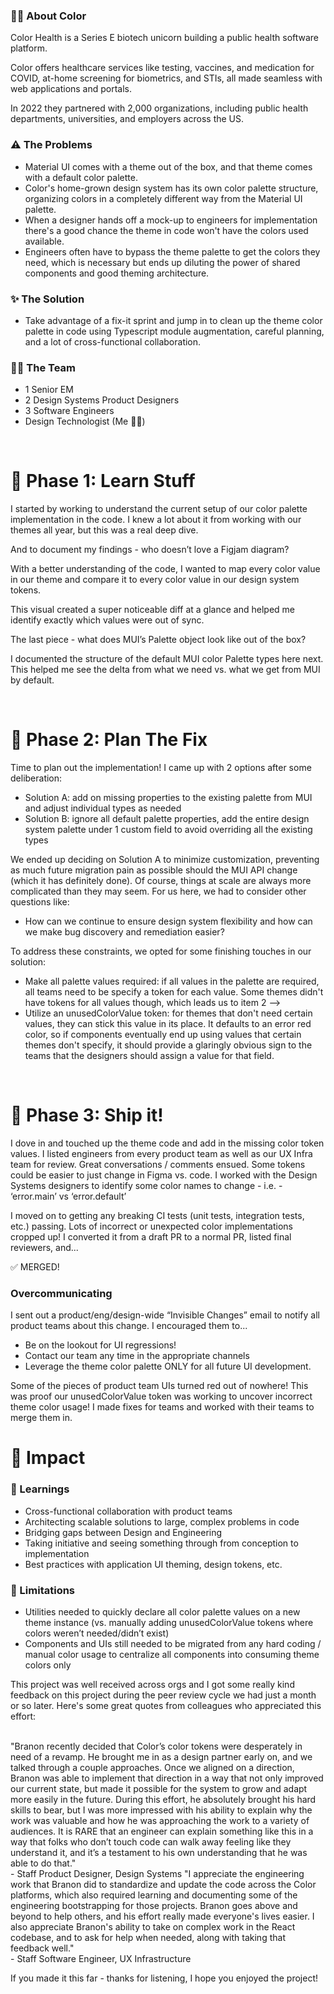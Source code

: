 
<HeroStrip
  title="Color Palette Parity @ Color Health"
  subtitle="Aligning system color palettes in design x code"
  image="/projects/color-palette-parity/cover.png"
  date="Dec 2022"
  category="Design Systems"
/>

### ✍🏽 About Color

Color Health is a Series E biotech unicorn building a public health software platform.

Color offers healthcare services like testing, vaccines, and medication for COVID, at-home screening for biometrics, and STIs, all made seamless with web applications and portals.

In 2022 they partnered with 2,000 organizations, including public health departments, universities, and employers across the US.

<ContentImage
  image="/projects/color-palette-parity/intro.png"
  caption="Color.com landing page for the main genetics product"
/>

### ⚠️ The Problems

- Material UI comes with a theme out of the box, and that theme comes with a default color palette.
- Color's home-grown design system has its own color palette structure, organizing colors in a completely different way from the Material UI palette.
- When a designer hands off a mock-up to engineers for implementation there's a good chance the theme in code won't have the colors used available.
- Engineers often have to bypass the theme palette to get the colors they need, which is necessary but ends up diluting the power of shared components and good theming architecture.

### ✨ The Solution

- Take advantage of a fix-it sprint and jump in to clean up the theme color palette in code using Typescript module augmentation, careful planning, and a lot of cross-functional collaboration.

### 👯‍♂️ The Team

- 1 Senior EM
- 2 Design Systems Product Designers
- 3 Software Engineers
- Design Technologist (Me 👋🏽)

<br />

# 📝 Phase 1: Learn Stuff

I started by working to understand the current setup of our color palette implementation in the code. I knew a lot about it from working with our themes all year, but this was a real deep dive.

And to document my findings - who doesn’t love a Figjam diagram?

<ContentImage
  image="/projects/color-palette-parity/current-code.png"
  caption="A flowchart diagram of the color palette structure in code"
/>

With a better understanding of the code, I wanted to map every color value in our theme and compare it to every color value in our design system tokens.

This visual created a super noticeable diff at a glance and helped me identify exactly which values were out of sync.

<ContentImage
  image="/projects/color-palette-parity/current-figma.png"
  caption="A flowchart diagram of the color palette structure in figma"
/>

The last piece - what does MUI’s Palette object look like out of the box?

I documented the structure of the default MUI color Palette types here next. This helped me see the delta from what we need vs. what we get from MUI by default.

<ContentImage
  image="/projects/color-palette-parity/mui.png"
  caption="A flowchart diagram of the color palette structure Material UI code"
/>

<br />

# 🧠 Phase 2: Plan The Fix

Time to plan out the implementation! I came up with 2 options after some deliberation:

- Solution A: add on missing properties to the existing palette from MUI and adjust individual types as needed
- Solution B: ignore all default palette properties, add the entire design system palette under 1 custom field to avoid overriding all the existing types

<ContentImage
  image="/projects/color-palette-parity/solutions.png"
  caption="2 solutions side by side written out"
/>

We ended up deciding on Solution A to minimize customization, preventing as much future migration pain as possible should the MUI API change (which it has definitely done). Of course, things at scale are always more complicated than they may seem. For us here, we had to consider other questions like:

- How can we continue to ensure design system flexibility and how can we make bug discovery and remediation easier?

To address these constraints, we opted for some finishing touches in our solution:

- Make all palette values required: if all values in the palette are required, all teams need to be specify a token for each value. Some themes didn't have tokens for all values though, which leads us to item 2 -->
- Utilize an unusedColorValue token: for themes that don't need certain values, they can stick this value in its place. It defaults to an error red color, so if components eventually end up using values that certain themes don't specify, it should provide a glaringly obvious sign to the teams that the designers should assign a value for that field.

<br />

# 🚀 Phase 3: Ship it!

I dove in and touched up the theme code and add in the missing color token values. I listed engineers from every product team as well as our UX Infra team for review. Great conversations / comments ensued. Some tokens could be easier to just change in Figma vs. code. I worked with the Design Systems designers to identify some color names to change - i.e. - ‘error.main’ vs ‘error.default’

I moved on to getting any breaking CI tests (unit tests, integration tests, etc.) passing. Lots of incorrect or unexpected color implementations cropped up! I converted it from a draft PR to a normal PR, listed final reviewers, and...

✅ MERGED!

### Overcommunicating

I sent out a product/eng/design-wide “Invisible Changes” email to notify all product teams about this change. I encouraged them to...

- Be on the lookout for UI regressions!
- Contact our team any time in the appropriate channels
- Leverage the theme color palette ONLY for all future UI development.

<ContentImage
  image="/projects/color-palette-parity/email.png"
  caption="An 'invisible changes' email sent to entire product org"
/>

Some of the pieces of product team UIs turned red out of nowhere! This was proof our unusedColorValue token was working to uncover incorrect theme color usage! I made fixes for teams and worked with their teams to merge them in.

<ContentImage
  image="/projects/color-palette-parity/bugs.png"
  caption="A UI with an error red app bar, being restored to the expected grey background color"
/>

# 🚀 Impact

### 🧠 Learnings

- Cross-functional collaboration with product teams
- Architecting scalable solutions to large, complex problems in code
- Bridging gaps between Design and Engineering
- Taking initiative and seeing something through from conception to implementation
- Best practices with application UI theming, design tokens, etc.

### 📝 Limitations

- Utilities needed to quickly declare all color palette values on a new theme instance (vs. manually adding unusedColorValue tokens where colors weren’t needed/didn’t exist)
- Components and UIs still needed to be migrated from any hard coding / manual color usage to centralize all components into consuming theme colors only

This project was well received across orgs and I got some really kind feedback on this project during the peer review cycle we had just a month or so later. Here's some great quotes from colleagues who appreciated this effort:

<br />
<Note>
  "Branon recently decided that Color’s color tokens were desperately in need of
  a revamp. He brought me in as a design partner early on, and we talked through
  a couple approaches. Once we aligned on a direction, Branon was able to
  implement that direction in a way that not only improved our current state,
  but made it possible for the system to grow and adapt more easily in the
  future. During this effort, he absolutely brought his hard skills to bear, but
  I was more impressed with his ability to explain why the work was valuable and
  how he was approaching the work to a variety of audiences. It is RARE that an
  engineer can explain something like this in a way that folks who don’t touch
  code can walk away feeling like they understand it, and it’s a testament to
  his own understanding that he was able to do that."
  <br /> - Staff Product Designer, Design Systems
</Note>
<Note>
  "I appreciate the engineering work that Branon did to standardize and update
  the code across the Color platforms, which also required learning and
  documenting some of the engineering bootstrapping for those projects. Branon
  goes above and beyond to help others, and his effort really made everyone's
  lives easier. I also appreciate Branon's ability to take on complex work in
  the React codebase, and to ask for help when needed, along with taking that
  feedback well." <br /> - Staff Software Engineer, UX Infrastructure
</Note>

If you made it this far - thanks for listening, I hope you enjoyed the project!
